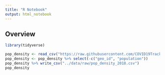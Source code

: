 ```yaml
---
title: "R Notebook"
output: html_notebook
---
```


## Overview

```r
library(tidyverse)
```

```r
pop_density <- read_csv("https://raw.githubusercontent.com/COVID19Tracking/associated-data/master/us_census_data/us_census_2018_population_estimates_counties.csv")
pop_density <- pop_density %>% select(-c("geo_id", "population"))
pop_density %>% write_csv("../data/raw/pop_density_2018.csv")
pop_density
```